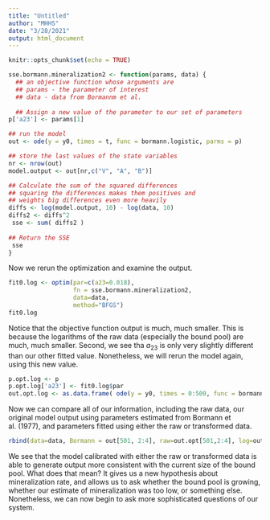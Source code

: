```yaml
---
title: "Untitled"
author: "MHHS"
date: "3/28/2021"
output: html_document
---
```


```r
knitr::opts_chunk$set(echo = TRUE)
```

```r
sse.bormann.mineralization2 <- function(params, data) {
  ## an objective function whose arguments are 
  ## params - the parameter of interest
  ## data - data from Bormannm et al.
  
  ## Assign a new value of the parameter to our set of parameters
p['a23'] <- params[1]

## run the model 
out <- ode(y = y0, times = t, func = bormann.logistic, parms = p)

## store the last values of the state variables
nr <- nrow(out)
model.output <- out[nr,c("V", "A", "B")]

## Calculate the sum of the squared differences
## squaring the differences makes them positives and 
## weights big differences even more heavily
diffs <- log(model.output, 10) - log(data, 10)
diffs2 <- diffs^2 
 sse <- sum( diffs2 )
 
## Return the SSE
 sse
}
```

Now we rerun the optimization and examine the output.

```r
fit0.log <- optim(par=c(a23=0.018),
                  fn = sse.bormann.mineralization2, 
                  data=data,
                  method="BFGS")
fit0.log
```

Notice that the objective function output is much, much smaller. This is because the logarithms of the raw data (especially the bound pool) are much, much smaller.  Second, we see tha $a_{23}$ is only very slightly different than our other fitted value. Nonetheless, we will rerun the model again, using this new value.
```r
p.opt.log <- p
p.opt.log['a23'] <- fit0.log$par
out.opt.log <- as.data.frame( ode(y = y0, times = 0:500, func = bormann.logistic, parms = p.opt.log))
```

Now we can compare all of our information, including the raw data, our original model output using parameters estimated from Bormann et al. (1977), and parameters fitted using either the raw or transformed data.
```r
rbind(data=data, Bormann = out[501, 2:4], raw=out.opt[501,2:4], log=out.opt.log[501,2:4])
```

We see that the model calibrated with either the raw or transformed data is able to generate output more consistent with the current size of the bound pool. What does that mean? It gives us a new hypothesis about mineralization rate, and allows us to ask whether the bound pool is growing, whether our estimate of mineralization was too low, or something else. Nonetheless, we can now begin to ask more sophisticated questions of our system. 
